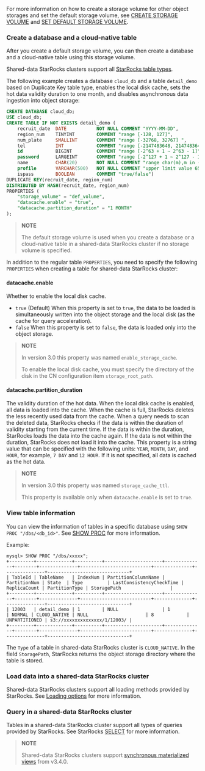 ---
---

For more information on how to create a storage volume for other object storages and set the default storage volume, see [CREATE STORAGE VOLUME](/sql-reference/sql-statements/cluster-management/storage_volume/CREATE_STORAGE_VOLUME.md) and [SET DEFAULT STORAGE VOLUME](/sql-reference/sql-statements/cluster-management/storage_volume/SET_DEFAULT_STORAGE_VOLUME.md).

### Create a database and a cloud-native table

After you create a default storage volume, you can then create a database and a cloud-native table using this storage volume.

Shared-data StarRocks clusters support all [StarRocks table types](/table_design/table_types/table_types.md).

The following example creates a database `cloud_db` and a table `detail_demo` based on Duplicate Key table type, enables the local disk cache, sets the hot data validity duration to one month, and disables asynchronous data ingestion into object storage:

```SQL
CREATE DATABASE cloud_db;
USE cloud_db;
CREATE TABLE IF NOT EXISTS detail_demo (
    recruit_date  DATE           NOT NULL COMMENT "YYYY-MM-DD",
    region_num    TINYINT        COMMENT "range [-128, 127]",
    num_plate     SMALLINT       COMMENT "range [-32768, 32767] ",
    tel           INT            COMMENT "range [-2147483648, 2147483647]",
    id            BIGINT         COMMENT "range [-2^63 + 1 ~ 2^63 - 1]",
    password      LARGEINT       COMMENT "range [-2^127 + 1 ~ 2^127 - 1]",
    name          CHAR(20)       NOT NULL COMMENT "range char(m),m in (1-255) ",
    profile       VARCHAR(500)   NOT NULL COMMENT "upper limit value 65533 bytes",
    ispass        BOOLEAN        COMMENT "true/false")
DUPLICATE KEY(recruit_date, region_num)
DISTRIBUTED BY HASH(recruit_date, region_num)
PROPERTIES (
    "storage_volume" = "def_volume",
    "datacache.enable" = "true",
    "datacache.partition_duration" = "1 MONTH"
);
```

> **NOTE**
>
> The default storage volume is used when you create a database or a cloud-native table in a shared-data StarRocks cluster if no storage volume is specified.

In addition to the regular table `PROPERTIES`, you need to specify the following `PROPERTIES` when creating a table for shared-data StarRocks cluster:

#### datacache.enable

Whether to enable the local disk cache.

- `true` (Default) When this property is set to `true`, the data to be loaded is simultaneously written into the object storage and the local disk (as the cache for query acceleration).
- `false` When this property is set to `false`, the data is loaded only into the object storage.

> **NOTE**
>
> In version 3.0 this property was named `enable_storage_cache`.
>
> To enable the local disk cache, you must specify the directory of the disk in the CN configuration item `storage_root_path`.

#### datacache.partition_duration

The validity duration of the hot data. When the local disk cache is enabled, all data is loaded into the cache. When the cache is full, StarRocks deletes the less recently used data from the cache. When a query needs to scan the deleted data, StarRocks checks if the data is within the duration of validity starting from the current time. If the data is within the duration, StarRocks loads the data into the cache again. If the data is not within the duration, StarRocks does not load it into the cache. This property is a string value that can be specified with the following units: `YEAR`, `MONTH`, `DAY`, and `HOUR`, for example, `7 DAY` and `12 HOUR`. If it is not specified, all data is cached as the hot data.

> **NOTE**
>
> In version 3.0 this property was named `storage_cache_ttl`.
>
> This property is available only when `datacache.enable` is set to `true`.

### View table information

You can view the information of tables in a specific database using `SHOW PROC "/dbs/<db_id>"`. See [SHOW PROC](/sql-reference/sql-statements/cluster-management/nodes_processes/SHOW_PROC.md) for more information.

Example:

```Plain
mysql> SHOW PROC "/dbs/xxxxx";
+---------+-------------+----------+---------------------+--------------+--------+--------------+--------------------------+--------------+---------------+------------------------------+
| TableId | TableName   | IndexNum | PartitionColumnName | PartitionNum | State  | Type         | LastConsistencyCheckTime | ReplicaCount | PartitionType | StoragePath                  |
+---------+-------------+----------+---------------------+--------------+--------+--------------+--------------------------+--------------+---------------+------------------------------+
| 12003   | detail_demo | 1        | NULL                | 1            | NORMAL | CLOUD_NATIVE | NULL                     | 8            | UNPARTITIONED | s3://xxxxxxxxxxxxxx/1/12003/ |
+---------+-------------+----------+---------------------+--------------+--------+--------------+--------------------------+--------------+---------------+------------------------------+
```

The `Type` of a table in shared-data StarRocks cluster is `CLOUD_NATIVE`. In the field `StoragePath`, StarRocks returns the object storage directory where the table is stored.

### Load data into a shared-data StarRocks cluster

Shared-data StarRocks clusters support all loading methods provided by StarRocks. See [Loading options](/loading/Loading_intro.md) for more information.

### Query in a shared-data StarRocks cluster

Tables in a shared-data StarRocks cluster support all types of queries provided by StarRocks. See StarRocks [SELECT](/sql-reference/sql-statements/table_bucket_part_index/SELECT.md) for more information.

> **NOTE**
>
> Shared-data StarRocks clusters support [synchronous materialized views](/using_starrocks/Materialized_view-single_table.md) from v3.4.0.
